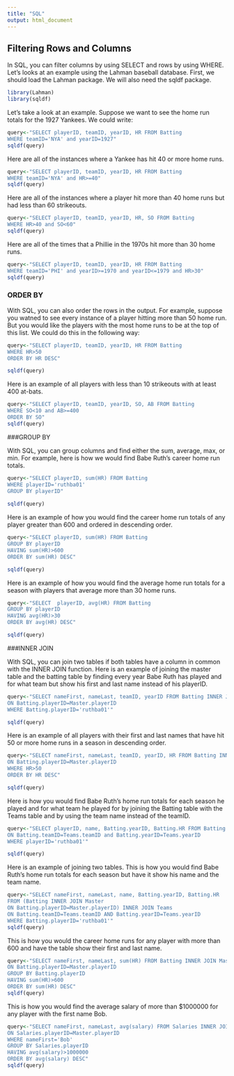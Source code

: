---
title: "SQL"
output: html_document
---

## Filtering Rows and Columns

In SQL, you can filter columns by using SELECT and rows by using WHERE. Let's looks at an example using the Lahman baseball database. First, we should load the Lahman package. We will also need the sqldf package.

```{r message=FALSE, warning=FALSE}
library(Lahman)
library(sqldf)
```

Let's take a look at an example. Suppose we want to see the home run totals for the 1927 Yankees. We could write:

```{r}
query<-"SELECT playerID, teamID, yearID, HR FROM Batting
WHERE teamID='NYA' and yearID=1927"
sqldf(query)
```

Here are all of the instances where a Yankee has hit 40 or more home runs.
```{r}
query<-"SELECT playerID, teamID, yearID, HR FROM Batting
WHERE teamID='NYA' and HR>=40"
sqldf(query)
```

Here are all of the instances where a player hit more than 40 home runs but had less than 60 strikeouts.
```{r}
query<-"SELECT playerID, teamID, yearID, HR, SO FROM Batting
WHERE HR>40 and SO<60"
sqldf(query)
```

Here are all of the times that a Phillie in the 1970s hit more than 30 home runs.
```{r}
query<-"SELECT playerID, teamID, yearID, HR FROM Batting
WHERE teamID='PHI' and yearID>=1970 and yearID<=1979 and HR>30"
sqldf(query)
```

### ORDER BY

With SQL, you can also order the rows in the output. For example, suppose you watned to see every instance of a player hitting more than 50 home run. But you would like the players with the most home runs to be at the top of this list. We could do this in the following way:
```{r}
query<-"SELECT playerID, teamID, yearID, HR FROM Batting
WHERE HR>50
ORDER BY HR DESC"

sqldf(query)
```

Here is an example of all players with less than 10 strikeouts with at least 400 at-bats.
```{r}
query<-"SELECT playerID, teamID, yearID, SO, AB FROM Batting
WHERE SO<10 and AB>=400
ORDER BY SO"
sqldf(query)
```

###GROUP BY

With SQL, you can group columns and find either the sum, average, max, or min. For example, here is how we would find Babe Ruth's career home run totals.
```{r}
query<-"SELECT playerID, sum(HR) FROM Batting
WHERE playerID='ruthba01'
GROUP BY playerID"
 
sqldf(query)
```

Here is an example of how you would find the career home run totals of any player greater than 600 and ordered in descending order.
```{r}
query<-"SELECT playerID, sum(HR) FROM Batting
GROUP BY playerID
HAVING sum(HR)>600
ORDER BY sum(HR) DESC"

sqldf(query)
```

Here is an example of how you would find the average home run totals for a season with players that average more than 30 home runs.
```{r}
query<-"SELECT  playerID, avg(HR) FROM Batting
GROUP BY playerID
HAVING avg(HR)>30
ORDER BY avg(HR) DESC"

sqldf(query)
```

###INNER JOIN

With SQL, you can join two tables if both tables have a column in common with the INNER JOIN function. Here is an example of joining the master table and the batting table by finding every year Babe Ruth has played and for what team but show his first and last name instead of his playerID.
```{r}
query<-"SELECT nameFirst, nameLast, teamID, yearID FROM Batting INNER JOIN Master
ON Batting.playerID=Master.playerID
WHERE Batting.playerID='ruthba01'"

sqldf(query)
```

Here is an example of all players with their first and last names that have hit 50 or more home runs in a season in descending order.
```{r}
query<-"SELECT nameFirst, nameLast, teamID, yearID, HR FROM Batting INNER JOIN Master
ON Batting.playerID=Master.playerID
WHERE HR>50
ORDER BY HR DESC"

sqldf(query)
```

Here is how you would find Babe Ruth's home run totals for each season he played and for what team he played for by joining the Batting table with the Teams table and by using the team name instead of the teamID.
```{r}
query<-"SELECT playerID, name, Batting.yearID, Batting.HR FROM Batting INNER JOIN Teams
ON Batting.teamID=Teams.teamID and Batting.yearID=Teams.yearID
WHERE playerID='ruthba01'"

sqldf(query)
```

Here is an example of joining two tables. This is how you would find Babe Ruth's home run totals for each season but have it show his name and the team name.
```{r}
query<-"SELECT nameFirst, nameLast, name, Batting.yearID, Batting.HR
FROM (Batting INNER JOIN Master
ON Batting.playerID=Master.playerID) INNER JOIN Teams
ON Batting.teamID=Teams.teamID AND Batting.yearID=Teams.yearID
WHERE Batting.playerID='ruthba01'"
sqldf(query)
```

This is how you would the career home runs for any player with more than 600 and have the table show their first and last name.
```{r}
query<-"SELECT nameFirst, nameLast, sum(HR) FROM Batting INNER JOIN Master
ON Batting.playerID=Master.playerID
GROUP BY Batting.playerID
HAVING sum(HR)>600
ORDER BY sum(HR) DESC"
sqldf(query)
```

This is how you would find the average salary of more than $1000000 for any player with the first name Bob.
```{r}
query<-"SELECT nameFirst, nameLast, avg(salary) FROM Salaries INNER JOIN Master
ON Salaries.playerID=Master.playerID
WHERE nameFirst='Bob'
GROUP BY Salaries.playerID
HAVING avg(salary)>1000000
ORDER BY avg(salary) DESC"
sqldf(query)
```

